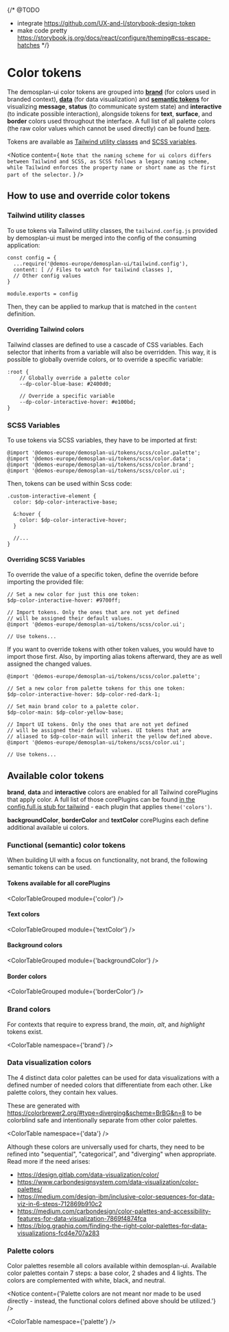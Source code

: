 
<Meta title="Design Tokens/Color"/>

{/*
  @TODO
  - integrate https://github.com/UX-and-I/storybook-design-token
  - make code pretty https://storybook.js.org/docs/react/configure/theming#css-escape-hatches
*/}

# Color tokens

The demosplan-ui color tokens are grouped into <a target="_self" href="#brand-colors">**brand**</a> (for colors used in branded context),
<a target="_self" href="#data-visualization-colors">**data**</a> (for data visualization) and
<a target="_self" href="#functional-semantic-color-tokens">**semantic tokens**</a> for visualizing **message**, **status**
(to communicate system state) and **interactive** (to indicate possible interaction), alongside tokens for **text**, **surface**,
and **border** colors used throughout the interface. A full list of all palette colors (the raw color values which cannot
be used directly) can be found <a target="_self" href="#palette-colors">here</a>.

Tokens are available as <a target="_self" href="#tailwind-utility-classes">Tailwind utility classes</a> and <a target="_self" href="#scss-variables">SCSS variables</a>.

<Notice content={
  `Note that the naming scheme for ui colors differs between Tailwind and SCSS, as SCSS follows a legacy naming scheme,
   while Tailwind enforces the property name or short name as the first part of the selector.`
} />

## How to use and override color tokens

### Tailwind utility classes

To use tokens via Tailwind utility classes, the `tailwind.config.js` provided by demosplan-ui
must be merged into the config of the consuming application:

```
const config = {
  ...require('@demos-europe/demosplan-ui/tailwind.config'),
  content: [ // Files to watch for tailwind classes ],
  // Other config values
}

module.exports = config
```

Then, they can be applied to markup that is matched in the `content` definition.

#### Overriding Tailwind colors

Tailwind classes are defined to use a cascade of CSS variables. Each selector that inherits from a variable
will also be overridden. This way, it is possible to globally override colors, or to override a specific variable:

```
:root {
    // Globally override a palette color
    --dp-color-blue-base: #2400d0;

    // Override a specific variable
    --dp-color-interactive-hover: #e100bd;
}
```

### SCSS Variables

To use tokens via SCSS variables, they have to be imported at first:

```
@import '@demos-europe/demosplan-ui/tokens/scss/color.palette';
@import '@demos-europe/demosplan-ui/tokens/scss/color.data';
@import '@demos-europe/demosplan-ui/tokens/scss/color.brand';
@import '@demos-europe/demosplan-ui/tokens/scss/color.ui';
```

Then, tokens can be used within Scss code:

```
.custom-interactive-element {
  color: $dp-color-interactive-base;

  &:hover {
    color: $dp-color-interactive-hover;
  }

  //...
}
```

#### Overriding SCSS Variables

To override the value of a specific token, define the override before importing the provided file:

```
// Set a new color for just this one token:
$dp-color-interactive-hover: #9700ff;

// Import tokens. Only the ones that are not yet defined
// will be assigned their default values.
@import '@demos-europe/demosplan-ui/tokens/scss/color.ui';

// Use tokens...
```

If you want to override tokens with other token values, you
would have to import those first. Also, by importing alias
tokens afterward, they are as well assigned the changed values.

```
@import '@demos-europe/demosplan-ui/tokens/scss/color.palette';

// Set a new color from palette tokens for this one token:
$dp-color-interactive-hover: $dp-color-red-dark-1;

// Set main brand color to a palette color.
$dp-color-main: $dp-color-yellow-base;

// Import UI tokens. Only the ones that are not yet defined
// will be assigned their default values. UI tokens that are
// aliased to $dp-color-main will inherit the yellow defined above.
@import '@demos-europe/demosplan-ui/tokens/scss/color.ui';

// Use tokens...
```

## Available color tokens

**brand**, **data** and **interactive** colors are enabled for all Tailwind corePlugins that apply color.
A full list of those corePlugins can be found [in the config.full.js stub for tailwind](https://github.com/tailwindlabs/tailwindcss/blob/master/stubs/config.full.js) - each plugin that applies `theme('colors')`.

**backgroundColor**, **borderColor** and **textColor** corePlugins each define additional available ui colors.

### Functional (semantic) color tokens

When building UI with a focus on functionality, not brand, the following semantic tokens can be used.

#### Tokens available for all corePlugins

<ColorTableGrouped module={'color'} />

#### Text colors

<ColorTableGrouped module={'textColor'} />

#### Background colors

<ColorTableGrouped module={'backgroundColor'} />

#### Border colors

<ColorTableGrouped module={'borderColor'} />

### Brand colors

For contexts that require to express brand, the *main*, *alt*, and *highlight* tokens exist.

<ColorTable namespace={'brand'} />

### Data visualization colors

The 4 distinct data color palettes can be used for data visualizations with a defined number of needed colors
that differentiate from each other. Like palette colors, they contain hex values.

These are generated with https://colorbrewer2.org/#type=diverging&scheme=BrBG&n=8 to be colorblind safe
and intentionally separate from other color palettes.

<ColorTable namespace={'data'} />

Although these colors are universally used for charts, they need to be refined into "sequential", "categorical",
and "diverging" when appropriate. Read more if the need arises:

- https://design.gitlab.com/data-visualization/color/
- https://www.carbondesignsystem.com/data-visualization/color-palettes/
- https://medium.com/design-ibm/inclusive-color-sequences-for-data-viz-in-6-steps-712869b910c2
- https://medium.com/carbondesign/color-palettes-and-accessibility-features-for-data-visualization-7869f4874fca
- https://blog.graphiq.com/finding-the-right-color-palettes-for-data-visualizations-fcd4e707a283

### Palette colors

Color palettes resemble all colors available within demosplan-ui. Available color palettes contain 7 steps:
a base color, 2 shades and 4 lights. The colors are complemented with white, black, and neutral.

<Notice content={'Palette colors are not meant nor made to be used directly - instead, the functional colors defined above should be utilized.'} />

<ColorTable namespace={'palette'} />
